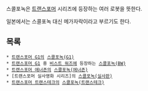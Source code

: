 스콜포녹은 [[트랜스포머]] 시리즈에 등장하는 여러 로봇을 뜻한다.

일본에서는 스콜포녹 대신 메가자락이라고 부르기도 한다.

== 목록 ==
 * [[트랜스포머 G1]]의 [[스콜포녹(G1)]]
 * [[트랜스포머 G1]] 중 [[비스트 워즈]]에 등장하는 [[스콜포녹(BW)]]
 * [[트랜스포머 에너존]]의 [[스콜포녹(에너존)]]
 * [트랜스포머 실사영화 시리즈]의 [[스콜포녹(실사판)]]
 * [[트랜스포머 트랜스테크]]의 [[스콜포녹(트랜스테크)]]
